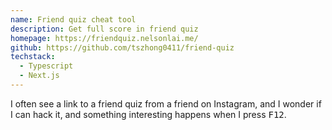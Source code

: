 ```yaml
---
name: Friend quiz cheat tool
description: Get full score in friend quiz
homepage: https://friendquiz.nelsonlai.me/
github: https://github.com/tszhong0411/friend-quiz
techstack:
  - Typescript
  - Next.js
---
```


I often see a link to a friend quiz from a friend on Instagram, and I wonder if I can hack it, and something interesting happens when I press <Kbd>F12</Kbd>.
